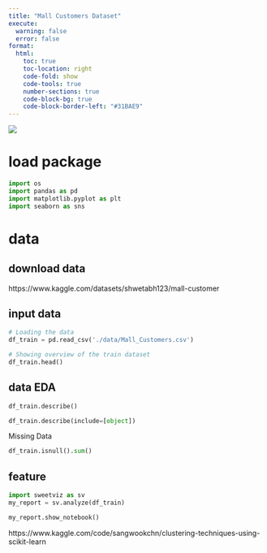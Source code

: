 ```yaml
---
title: "Mall Customers Dataset"
execute:
  warning: false
  error: false
format:
  html:
    toc: true
    toc-location: right
    code-fold: show
    code-tools: true
    number-sections: true
    code-block-bg: true
    code-block-border-left: "#31BAE9"
---
```


![](images/download.png)

# load package

```python
import os
import pandas as pd
import matplotlib.pyplot as plt
import seaborn as sns

```

# data

## download data

https://www.kaggle.com/datasets/shwetabh123/mall-customer

## input data

```python
# Loading the data
df_train = pd.read_csv('./data/Mall_Customers.csv')

# Showing overview of the train dataset
df_train.head()

```

## data EDA

```python
df_train.describe()
```

```python
df_train.describe(include=[object])
```

Missing Data

```python
df_train.isnull().sum()
```

## feature

```python
import sweetviz as sv
my_report = sv.analyze(df_train)
```

```python
my_report.show_notebook()
```

https://www.kaggle.com/code/sangwookchn/clustering-techniques-using-scikit-learn
